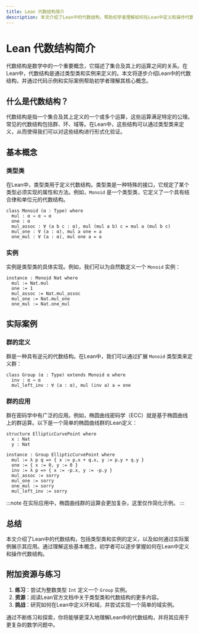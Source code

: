 ```yaml
---
title: Lean 代数结构简介
description: 本文介绍了Lean中的代数结构，帮助初学者理解如何在Lean中定义和操作代数结构，并通过实际案例展示其应用。
---
```


# Lean 代数结构简介

代数结构是数学中的一个重要概念，它描述了集合及其上的运算之间的关系。在Lean中，代数结构是通过类型类和实例来定义的。本文将逐步介绍Lean中的代数结构，并通过代码示例和实际案例帮助初学者理解其核心概念。

## 什么是代数结构？

代数结构是指一个集合及其上定义的一个或多个运算，这些运算满足特定的公理。常见的代数结构包括群、环、域等。在Lean中，这些结构可以通过类型类来定义，从而使得我们可以对这些结构进行形式化验证。

## 基本概念

### 类型类

在Lean中，类型类用于定义代数结构。类型类是一种特殊的接口，它规定了某个类型必须实现的属性和方法。例如，`Monoid` 是一个类型类，它定义了一个具有结合律和单位元的代数结构。

```lean
class Monoid (α : Type) where
  mul : α → α → α
  one : α
  mul_assoc : ∀ (a b c : α), mul (mul a b) c = mul a (mul b c)
  mul_one : ∀ (a : α), mul a one = a
  one_mul : ∀ (a : α), mul one a = a
```

### 实例

实例是类型类的具体实现。例如，我们可以为自然数定义一个 `Monoid` 实例：

```lean
instance : Monoid Nat where
  mul := Nat.mul
  one := 1
  mul_assoc := Nat.mul_assoc
  mul_one := Nat.mul_one
  one_mul := Nat.one_mul
```

## 实际案例

### 群的定义

群是一种具有逆元的代数结构。在Lean中，我们可以通过扩展 `Monoid` 类型类来定义群：

```lean
class Group (α : Type) extends Monoid α where
  inv : α → α
  mul_left_inv : ∀ (a : α), mul (inv a) a = one
```

### 群的应用

群在密码学中有广泛的应用。例如，椭圆曲线密码学（ECC）就是基于椭圆曲线上的群运算。以下是一个简单的椭圆曲线群的Lean定义：

```lean
structure EllipticCurvePoint where
  x : Nat
  y : Nat

instance : Group EllipticCurvePoint where
  mul := λ p q => { x := p.x + q.x, y := p.y + q.y }
  one := { x := 0, y := 0 }
  inv := λ p => { x := -p.x, y := -p.y }
  mul_assoc := sorry
  mul_one := sorry
  one_mul := sorry
  mul_left_inv := sorry
```

:::note
在实际应用中，椭圆曲线群的运算会更加复杂，这里仅作简化示例。
:::

## 总结

本文介绍了Lean中的代数结构，包括类型类和实例的定义，以及如何通过实际案例展示其应用。通过理解这些基本概念，初学者可以逐步掌握如何在Lean中定义和操作代数结构。

## 附加资源与练习

1. **练习**：尝试为整数类型 `Int` 定义一个 `Group` 实例。
2. **资源**：阅读Lean官方文档中关于类型类和代数结构的更多内容。
3. **挑战**：研究如何在Lean中定义环和域，并尝试实现一个简单的域实例。

通过不断练习和探索，你将能够更深入地理解Lean中的代数结构，并将其应用于更复杂的数学问题中。